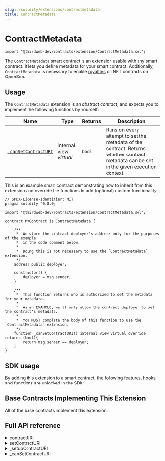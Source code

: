 ```yaml
---
slug: /solidity/extensions/contractmetadata
title: ContractMetadata
---
```



# ContractMetadata

```solidity
import "@thirdweb-dev/contracts/extension/ContractMetadata.sol";
```

The `ContractMetadata` smart contract is an extension usable with any smart contract. It lets you define metadata for your smart contract. Additionally, `ContractMetadata` is necessary to enable [royalties](/solidity/extensions/royalty) on NFT contracts on OpenSea.

<ViewContractCodeButton
  link="https://github.com/thirdweb-dev/contracts/blob/main/contracts/extension/ContractMetadata.sol"
  name="ContractMetadata"
/>

## Usage

The `ContractMetadata` extension is an _abstract contract_, and expects you to implement the following functions by yourself:

| Name                                                                             | Type                    | Returns | Description                                                                                                                             |
| -------------------------------------------------------------------------------- | ----------------------- | ------- | --------------------------------------------------------------------------------------------------------------------------------------- |
| [`_canSetContractURI`](/solidity/extensions/contractmetadata#_cansetcontracturi) | internal view _virtual_ | `bool`  | Runs on every attempt to set the metadata of the contract. Returns whether contract metadata can be set in the given execution context. |

This is an example smart contract demonstrating how to inherit from this extension and override the functions to add (optional) custom functionality.

```solidity
// SPDX-License-Identifier: MIT
pragma solidity ^0.8.0;

import "@thirdweb-dev/contracts/extension/ContractMetadata.sol";

contract MyContract is ContractMetadata {

    /**
     *  We store the contract deployer's address only for the purposes of the example
     *  in the code comment below.
     *
     *  Doing this is not necessary to use the `ContractMetadata` extension.
     */
    address public deployer;

    constructor() {
        deployer = msg.sender;
    }

    /**
     *  This function returns who is authorized to set the metadata for your metadata.
     *
     *  As an EXAMPLE, we'll only allow the contract deployer to set the contract's metadata.
     *
     *  You MUST complete the body of this function to use the `ContractMetadata` extension.
     */
    function _canSetContractURI() internal view virtual override returns (bool){
        return msg.sender == deployer;
    }
}
```

## SDK usage

By adding this extension to a smart contract, the following features, hooks and functions are unlocked in the SDK:

<div className="row" style={{ marginBottom: 12 }}>
  <div className="col col--3" style={{ padding: 8 }}>
    <QuickstartCard
      name="React"
      link="/react/react.usemetadata"
      image="/assets/languages/react.png"
    />
  </div>
  <div className="col col--3" style={{ padding: 8 }}>
    <QuickstartCard
      name="TypeScript"
      link="/typescript/sdk.contractmetadata"
      image="/assets/languages/typescript.png"
    />
  </div>
  <div className="col col--3" style={{ padding: 8 }}>
    <QuickstartCard
      name="Python"
      link="/python/contract-metadata"
      image="/assets/languages/python.png"
    />
  </div>
</div>

## Base Contracts Implementing This Extension

All of the base contracts implement this extension.

## Full API reference

<details>
<summary>contractURI</summary>
<div>

```solidity
function contractURI() external view returns (string memory);
```

- Returns the URI for the metadata associated with the smart contract. Generally, an IPFS URI.
- Set this value using the `setContractURI` function.

</div>
</details>

<details>
<summary>setContractURI</summary>
<div>

```solidity
function setContractURI(string calldata _uri) external;
```

- Sets the metadata of the smart contract. This value can be read from the `contractURI` function.
- Parameter `_uri`: The URI of the metadata to associate with the contract.
- The `_canSetContractURI` function is run on every call to this function. If the return value of `_canSetContractURI` is `false`, the `setContractURI` call will revert.

</div>
</details>

<details>
<summary>_setupContractURI</summary>
<div>

```solidity
function _setupContractURI(string memory _uri) internal;
```

- Sets the metadata of the smart contract. This value can be read from the `contractURI` function.
- Parameter `_uri`: The URI of the metadata to associate with the contract.
- The `_canSetContractURI` function is _not_ run on a call to this function.

</div>
</details>

<details>
<summary>_canSetContractURI</summary>
<div>

```solidity
function _canSetContractURI() internal view virtual returns (bool);
```

- Runs on every `setContractURI` function call.
- Returns whether contract metadata can be set in the given execution context.
- For example, this function can check whether the wallet calling `setContractURI` is the contract owner, and enforce that only the owner should be able to successfully call `setContractURI`.

</div>
</details>
